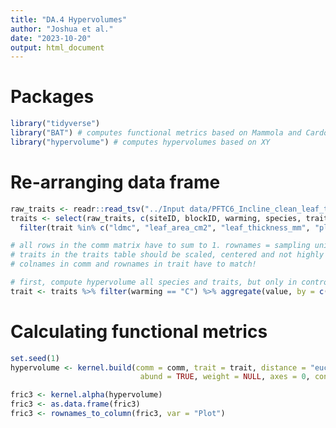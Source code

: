 ```yaml
---
title: "DA.4 Hypervolumes"
author: "Joshua et al."
date: "2023-10-20"
output: html_document
---
```

# Packages
```r
library("tidyverse")
library("BAT") # computes functional metrics based on Mammola and Cardoso (2020)
library("hypervolume") # computes hypervolumes based on XY
```

# Re-arranging data frame
```r
raw_traits <- readr::read_tsv("../Input data/PFTC6_Incline_clean_leaf_traits_2022.txt", guess_max = Inf)
traits <- select(raw_traits, c(siteID, blockID, warming, species, trait, value)) %>% na.omit() %>%
  filter(trait %in% c("ldmc", "leaf_area_cm2", "leaf_thickness_mm", "plant_height_cm", "sla_cm2_g"))# one sample removed: DLL3549

# all rows in the comm matrix have to sum to 1. rownames = sampling units, colnames = species
# traits in the traits table should be scaled, centered and not highly correlated. rownames = species, colnames = traits.
# colnames in comm and rownames in trait have to match!

# first, compute hypervolume all species and traits, but only in control plots
trait <- traits %>% filter(warming == "C") %>% aggregate(value, by = c(4:5), FUN = mean)
```

# Calculating functional metrics
```r
set.seed(1)
hypervolume <- kernel.build(comm = comm, trait = trait, distance = "euclidean", method.hv = "gaussian",
                             abund = TRUE, weight = NULL, axes = 0, convert = 0)

fric3 <- kernel.alpha(hypervolume)
fric3 <- as.data.frame(fric3)
fric3 <- rownames_to_column(fric3, var = "Plot")

```